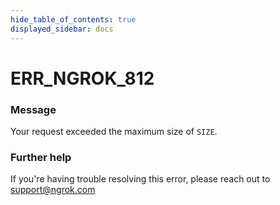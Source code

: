 ```yaml
---
hide_table_of_contents: true
displayed_sidebar: docs
---
```



# ERR_NGROK_812

### Message

Your request exceeded the maximum size of `SIZE`.

### Further help

If you're having trouble resolving this error, please reach out to [support@ngrok.com](mailto:support@ngrok.com?subject=Help%20with%20ERR_NGROK_812)

<ErrorDetails error="err_ngrok_812" />

